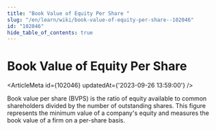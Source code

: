 ```yaml
---
title: "Book Value of Equity Per Share "
slug: "/en/learn/wiki/book-value-of-equity-per-share--102046"
id: "102046"
hide_table_of_contents: true
---
```



# Book Value of Equity Per Share 

<ArticleMeta id={102046} updatedAt={'2023-09-26 13:59:00'} />
<div className='border-solid border-b border-t-0 my-4 border-[var(--ifm-color-gray-300)]' />

Book value per share (BVPS) is the ratio of equity available to common shareholders divided by the number of outstanding shares. This figure represents the minimum value of a company's equity and measures the book value of a firm on a per-share basis.
